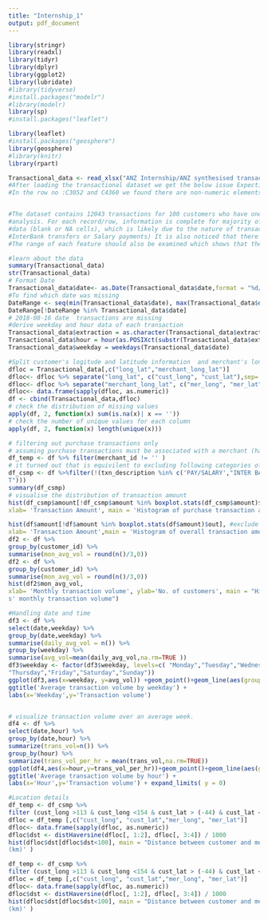 ---
title: "Internship_1"
output: pdf_document
---


```{r}
library(stringr)
library(readxl)
library(tidyr)
library(dplyr)
library(ggplot2)
library(lubridate)
#library(tidyverse)
#install.packages("modelr")
#library(modelr)
library(sp)
#install.packages("leaflet")

library(leaflet)
#install.packages("geosphere")
library(geosphere)
#library(knitr)
library(rpart)


```


```{r}
Transactional_data <- read_xlsx("ANZ Internship/ANZ synthesised transaction dataset.xlsx")
#After loading the transactional dataset we get the below issue Expecting #numeric in C3052 / R3052C3: got 'THE DISCOUNT CHEMIST GROUP'Expecting #numeric in C4360 / R4360C3: got 'LAND WATER & PLANNING East Melbourne'
#In the row no :C3052 and C4360 we found there are non-numeric elements which are replaced by zero as numeric in the excel file .As, after loading into R these are coerced into NA's .


#The dataset contains 12043 transactions for 100 customers who have one #bank account each. Trasactional period is from 01/08/2018 - 31/10/2018 (92 days duration). The data entries are unique and have consistent formats for
#analysis. For each record/row, information is complete for majority of columns. Some columns contain missing
#data (blank or NA cells), which is likely due to the nature of transaction. (i.e. merchants are not involved for
#InterBank transfers or Salary payments) It is also noticed that there is #only 91 unique dates in the dataset,suggesting the transaction records for one day are missing (turned out to be 2018-08-16).
#The range of each feature should also be examined which shows that there is one customer that resides outside Australia.
```

```{r}
#learn about the data 
summary(Transactional_data)
str(Transactional_data)
# Format Date 
Transactional_data$date<- as.Date(Transactional_data$date,format = "%d/%m/%Y")
#To find which date was missing
DateRange <- seq(min(Transactional_data$date), max(Transactional_data$date), by = 1)
DateRange[!DateRange %in% Transactional_data$date]
# 2018-08-16 date  transactions are missing
#derive weekday and hour data of each transaction
Transactional_data$extraction = as.character(Transactional_data$extraction)
Transactional_data$hour = hour(as.POSIXct(substr(Transactional_data$extraction,12,19),format="%H:%M:%S"))
Transactional_data$weekday = weekdays(Transactional_data$date)

#Split customer's logitude and latitude information  and merchant's long an #d lat using 'seperate'
dfloc = Transactional_data[,c("long_lat","merchant_long_lat")]
dfloc<- dfloc %>% separate("long_lat", c("cust_long", "cust_lat"),sep=' ')
dfloc<- dfloc %>% separate("merchant_long_lat", c("mer_long", "mer_lat"),sep=' ')
dfloc<- data.frame(sapply(dfloc, as.numeric))
df <- cbind(Transactional_data,dfloc)
# check the distribution of missing values
apply(df, 2, function(x) sum(is.na(x)| x == ''))
# check the number of unique values for each column
apply(df, 2, function(x) length(unique(x)))

# filtering out purchase transactions only
# assuming purchase transactions must be associated with a merchant (have a merchant Id)
df_temp <- df %>% filter(merchant_id != '' )
# it turned out that is equivilent to excluding following categories of transactions
df_csmp <- df %>%filter(!(txn_description %in% c('PAY/SALARY',"INTER BANK", "PHONE BANK","PAYMEN
T")))
summary(df_csmp)
# visualise the distribution of transaction amount
hist(df_csmp$amount[!df_csmp$amount %in% boxplot.stats(df_csmp$amount)$out], #include outliers
xlab= 'Transaction Amount', main = 'Histogram of purchase transaction amount')

hist(df$amount[!df$amount %in% boxplot.stats(df$amount)$out], #exclude outliers
xlab= 'Transaction Amount',main = 'Histogram of overall transaction amount')
df2 <- df %>%
group_by(customer_id) %>%
summarise(mon_avg_vol = round(n()/3,0))
df2 <- df %>%
group_by(customer_id) %>%
summarise(mon_avg_vol = round(n()/3,0))
hist(df2$mon_avg_vol,
xlab= 'Monthly transaction volume', ylab='No. of customers', main = "Histogram of customer
s' monthly transaction volume")

```

```{r}
#Handling date and time 
df3 <- df %>%
select(date,weekday) %>%
group_by(date,weekday) %>%
summarise(daily_avg_vol = n()) %>%
group_by(weekday) %>%
summarise(avg_vol=mean(daily_avg_vol,na.rm=TRUE ))
df3$weekday <- factor(df3$weekday, levels=c( "Monday","Tuesday","Wednesday",
"Thursday","Friday","Saturday","Sunday"))
ggplot(df3,aes(x=weekday, y=avg_vol)) +geom_point()+geom_line(aes(group = 1))+
ggtitle('Average transaction volume by weekday') +
labs(x='Weekday',y='Transaction volume')



```


```{r}
# visualize transaction volume over an average week.
df4 <- df %>%
select(date,hour) %>%
group_by(date,hour) %>%
summarize(trans_vol=n()) %>%
group_by(hour) %>%
summarize(trans_vol_per_hr = mean(trans_vol,na.rm=TRUE))
ggplot(df4,aes(x=hour,y=trans_vol_per_hr))+geom_point()+geom_line(aes(group = 1))+
ggtitle('Average transaction volume by hour') +
labs(x='Hour',y='Transaction volume') + expand_limits( y = 0)
```


```{r}
#Location details
df_temp <- df_csmp %>%
filter (cust_long >113 & cust_long <154 & cust_lat > (-44) & cust_lat < (-10))
dfloc = df_temp [,c("cust_long", "cust_lat","mer_long", "mer_lat")]
dfloc<- data.frame(sapply(dfloc, as.numeric))
dfloc$dst <- distHaversine(dfloc[, 1:2], dfloc[, 3:4]) / 1000
hist(dfloc$dst[dfloc$dst<100], main = "Distance between customer and merchants",xlab= 'Distance
(km)' )

```
```{r}
df_temp <- df_csmp %>%
filter (cust_long >113 & cust_long <154 & cust_lat > (-44) & cust_lat < (-10))
dfloc = df_temp [,c("cust_long", "cust_lat","mer_long", "mer_lat")]
dfloc<- data.frame(sapply(dfloc, as.numeric))
dfloc$dst <- distHaversine(dfloc[, 1:2], dfloc[, 3:4]) / 1000
hist(dfloc$dst[dfloc$dst<100], main = "Distance between customer and merchants",xlab= 'Distance
(km)' )


```



